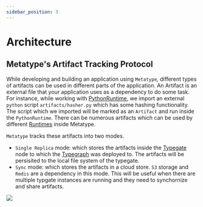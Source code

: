 ```yaml
---
sidebar_position: 3
---
```


# Architecture


## Metatype's Artifact Tracking Protocol

While developing and building an application using `Metatype`, different types of artifacts can be used in different parts of the application. An Artifact is an external file that your application uses as a dependency to do some task. For instance, while working with [PythonRuntime](/docs/reference/runtimes/python), we import an external `python` script `artifacts/hasher.py` which has some hashing functionality. The script which we imported will be marked as an `Artifact` and run inside the `PythonRuntime`. There can be numerous artifacts which can be used by different [Runtimes](/docs/reference/runtimes) inside Metatype. 

`Metatype` tracks these artifacts into two modes.
- `Single Replica` mode: which stores the artifacts inside the [Typegate](/docs/reference/typegate) node to which the [Typegraph](/docs/reference/typegraph) was deployed to. The artifacts will be persisited to the local file system of the typegate.
- `Sync` mode: which stores the artifacts in a cloud store. `S3` storage and `Redis` are a dependency in this mode. This will be useful when there are multiple typgate instances are running and they need to synchornize and share artifacts. 

<div className="text-center md:float-right p-8">

![](../../../../docs/workflows/artifact_upload_protocol.drawio.svg)

</div>
